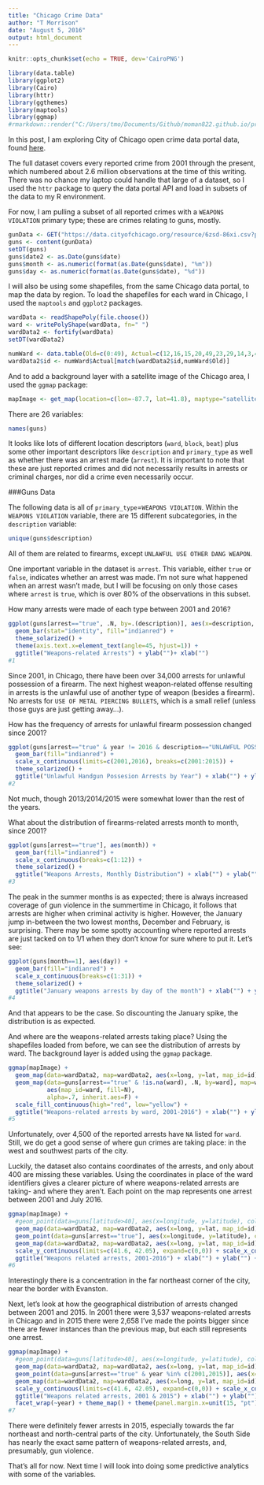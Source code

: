 ```yaml
---
title: "Chicago Crime Data"
author: "T Morrison"
date: "August 5, 2016"
output: html_document
---
```


```r
knitr::opts_chunk$set(echo = TRUE, dev='CairoPNG')
```

```r
library(data.table)
library(ggplot2)
library(Cairo)
library(httr)
library(ggthemes)
library(maptools)
library(ggmap)
#rmarkdown::render("C:/Users/tmo/Documents/Github/moman822.github.io/projects/Chicago_crime.Rmd")
```

In this post, I am exploring City of Chicago open crime data portal data, found [here](https://data.cityofchicago.org/Public-Safety/Crimes-2001-to-present/ijzp-q8t2).

The full dataset covers every reported crime from 2001 through the present, which numbered about 2.6 million observations at the time of this writing. There was no chance my laptop could handle that large of a dataset, so I used the `httr` package to query the data portal API and load in subsets of the data to my R environment.

For now, I am pulling a subset of all reported crimes with a `WEAPONS VIOLATION` primary type; these are crimes relating to guns, mostly.

```r
gunData <- GET("https://data.cityofchicago.org/resource/6zsd-86xi.csv?primary_type=WEAPONS+VIOLATION")
guns <- content(gunData)
setDT(guns)
guns$date2 <- as.Date(guns$date)
guns$month <- as.numeric(format(as.Date(guns$date), "%m"))
guns$day <- as.numeric(format(as.Date(guns$date), "%d"))
```

I will also be using some shapefiles, from the same Chicago data portal, to map the data by region. To load the shapefiles for each ward in Chicago, I used the `maptools` and `ggplot2` packages.

```r
wardData <- readShapePoly(file.choose())
ward <- writePolyShape(wardData, fn=" ")
wardData2 <- fortify(wardData)
setDT(wardData2)

numWard <- data.table(Old=c(0:49), Actual=c(12,16,15,20,49,23,29,14,3,4,2,35,21,24,13,48,31,47,38,33,30,34,28,                                            40,44,25,50,22,41,18,17,6,5,43,8,42,7,39,46,32,1,19,9,36,37,27,10,11,26,45))
wardData2$id <- numWard$Actual[match(wardData2$id,numWard$Old)]
```

And to add a background layer with a satellite image of the Chicago area, I used the `ggmap` package:

```r
mapImage <- get_map(location=c(lon=-87.7, lat=41.8), maptype="satellite", source="google", zoom=10) 
```

There are 26 variables:

```r
names(guns)
```

It looks like lots of different location descriptors (`ward`, `block`, `beat`) plus some other important descriptors like `description` and `primary_type` as well as whether there was an arrest made (`arrest`). It is important to note that these are just reported crimes and did not necessarily results in arrests or criminal charges, nor did a crime even necessarily occur.

###Guns Data

The following data is all of `primary_type`=`WEAPONS VIOLATION`. Within the `WEAPONS VIOLATION` variable, there are 15 different subcategories, in the `description` variable:

```r
unique(guns$description)
```

All of them are related to firearms, except `UNLAWFUL USE OTHER DANG WEAPON`.

One important variable in the dataset is `arrest`. This variable, either `true` or `false`, indicates whether an arrest was made. I'm not sure what happened when an arrest wasn't made, but I will be focusing on only those cases where `arrest` is `true`, which is over 80% of the observations in this subset.

How many arrests were made of each type between 2001 and 2016?

```r
ggplot(guns[arrest=="true", .N, by=.(description)], aes(x=description, y=N)) +
  geom_bar(stat="identity", fill="indianred") +
  theme_solarized() +
  theme(axis.text.x=element_text(angle=45, hjust=1)) +
  ggtitle("Weapons-related Arrests") + ylab("")+ xlab("")
#1
```

Since 2001, in Chicago, there have been over 34,000 arrests for unlawful possession of a firearm. The next highest weapon-related offense resulting in arrests is the unlawful use of another type of weapon (besides a firearm). No arrests for `USE OF METAL PIERCING BULLETS`, which is a small relief (unless those guys are just getting away...).

How has the frequency of arrests for unlawful firearm possession changed since 2001?
```r
ggplot(guns[arrest=="true" & year != 2016 & description=="UNLAWFUL POSS OF HANDGUN"], aes(year)) +
  geom_bar(fill="indianred") +
  scale_x_continuous(limits=c(2001,2016), breaks=c(2001:2015)) +
  theme_solarized() + 
  ggtitle("Unlawful Handgun Possesion Arrests by Year") + xlab("") + ylab("")
#2

```

Not much, though 2013/2014/2015 were somewhat lower than the rest of the years.

What about the distribution of firearms-related arrests month to month, since 2001?

```r
ggplot(guns[arrest=="true"], aes(month)) +
  geom_bar(fill="indianred") +
  scale_x_continuous(breaks=c(1:12)) +
  theme_solarized() +
  ggtitle("Weapons Arrests, Monthly Distribution") + xlab("") + ylab("")
#3
```

The peak in the summer months is as expected; there is always increased coverage of gun violence in the summertime in Chicago, it follows that arrests are higher when criminal activity is higher. However, the January jump in-between the two lowest months, December and February, is surprising. There may be some spotty accounting where reported arrests are just tacked on to 1/1 when they don't know for sure where to put it. Let's see:

```r
ggplot(guns[month==1], aes(day)) +
  geom_bar(fill="indianred") +
  scale_x_continuous(breaks=c(1:31)) +
  theme_solarized() +
  ggtitle("January weapons arrests by day of the month") + xlab("") + ylab("")
#4
```

And that appears to be the case. So discounting the January spike, the distribution is as expected.

And where are the weapons-related arrests taking place? Using the shapefiles loaded from before, we can see the distribution of arrests by ward. The background layer is added using the `ggmap` package.

```r
ggmap(mapImage) +
  geom_map(data=wardData2, map=wardData2, aes(x=long, y=lat, map_id=id), fill=NA, col="black") +
  geom_map(data=guns[arrest=="true" & !is.na(ward), .N, by=ward], map=wardData2,
           aes(map_id=ward, fill=N),
           alpha=.7, inherit.aes=F) +
  scale_fill_continuous(high="red", low="yellow") +
  ggtitle("Weapons-related arrests by ward, 2001-2016") + xlab("") + ylab("")
#5
```

Unfortunately, over 4,500 of the reported arrests have `NA` listed for `ward`. Still, we do get a good sense of where gun crimes are taking place: in the west and southwest parts of the city.

Luckily, the dataset also contains coordinates of the arrests, and only about 400 are missing these variables. Using the coordinates in place of the ward identifiers gives a clearer picture of where weapons-related arrests are taking- and where they aren't. Each point on the map represents one arrest between 2001 and July 2016.

```r
ggmap(mapImage) +
  #geom_point(data=guns[latitude>40], aes(x=longitude, y=latitude), col="indianred", size=.1, fill=NA, alpha=.3) +
  geom_map(data=wardData2, map=wardData2, aes(x=long, y=lat, map_id=id), fill="grey", alpha=.5, col="black", size=.4) +
  geom_point(data=guns[arrest=="true"], aes(x=longitude, y=latitude), col="black", size=.1, fill=NA, alpha=.5) +
  geom_map(data=wardData2, map=wardData2, aes(x=long, y=lat, map_id=id), fill=NA, col="black", size=.4) +
  scale_y_continuous(limits=c(41.6, 42.05), expand=c(0,0)) + scale_x_continuous(limits=c(-88,-87.5)) +
  ggtitle("Weapons related arrests, 2001-2016") + xlab("") + ylab("") + theme_map()
#6
```

Interestingly there is a concentration in the far northeast corner of the city, near the border with Evanston.

Next, let's look at how the geographical distribution of arrests changed between 2001 and 2015. In 2001 there were 3,537 weapons-related arrests in Chicago and in 2015 there were 2,658 I've made the points bigger since there are fewer instances than the previous map, but each still represents one arrest.

```r
ggmap(mapImage) +
  #geom_point(data=guns[latitude>40], aes(x=longitude, y=latitude), col="indianred", size=.1, fill=NA, alpha=.3) +
  geom_map(data=wardData2, map=wardData2, aes(x=long, y=lat, map_id=id), fill="grey", alpha=.55, size=.3, col="black", size=.7) +
  geom_point(data=guns[arrest=="true" & year %in% c(2001,2015)], aes(x=longitude, y=latitude), col="black", fill=NA, alpha=.3, size=.5) +
  geom_map(data=wardData2, map=wardData2, aes(x=long, y=lat, map_id=id), fill=NA, col="black", size=.3) +
  scale_y_continuous(limits=c(41.6, 42.05), expand=c(0,0)) + scale_x_continuous(limits=c(-88,-87.5)) +
  ggtitle("Weapons related arrests, 2001 & 2015") + xlab("") + ylab("") +
  facet_wrap(~year) + theme_map() + theme(panel.margin.x=unit(15, "pt"))
#7
```


There were definitely fewer arrests in 2015, especially towards the far northeast and north-central parts of the city. Unfortunately, the South Side has nearly the exact same pattern of weapons-related arrests, and, presumably, gun violence.

That's all for now. Next time I will look into doing some predictive analytics with some of the variables.










